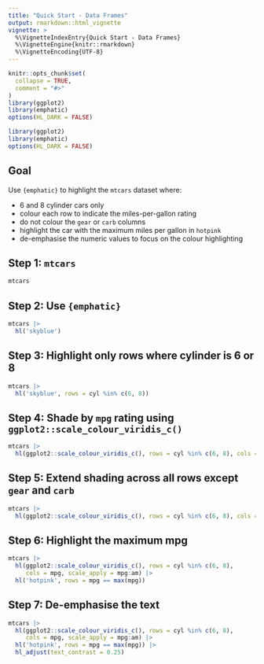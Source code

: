 ```yaml
---
title: "Quick Start - Data Frames"
output: rmarkdown::html_vignette
vignette: >
  %\VignetteIndexEntry{Quick Start - Data Frames}
  %\VignetteEngine{knitr::rmarkdown}
  %\VignetteEncoding{UTF-8}
---
```


```r
knitr::opts_chunk$set(
  collapse = TRUE,
  comment = "#>"
)
library(ggplot2)
library(emphatic)
options(HL_DARK = FALSE)
```

```r
library(ggplot2)
library(emphatic)
options(HL_DARK = FALSE)
```



Goal
------------------------------------------------------------------------------

Use `{emphatic}` to highlight the `mtcars` dataset where:

* 6 and 8 cylinder cars only
* colour each row to indicate the miles-per-gallon rating
* do not colour the `gear` or `carb` columns
* highlight the car with the maximum miles per gallon in `hotpink`
* de-emphasise the numeric values to focus on the colour highlighting


Step 1: `mtcars`
------------------------------------------------------------------------------

```r
mtcars
```

Step 2: Use `{emphatic}`
------------------------------------------------------------------------------

```r
mtcars |>
  hl('skyblue')
```

Step 3: Highlight only rows where cylinder is 6 or 8
------------------------------------------------------------------------------

```r
mtcars |>
  hl('skyblue', rows = cyl %in% c(6, 8))
```

Step 4: Shade by `mpg` rating using `ggplot2::scale_colour_viridis_c()`
------------------------------------------------------------------------------

```r
mtcars |>
  hl(ggplot2::scale_colour_viridis_c(), rows = cyl %in% c(6, 8), cols = mpg)
```


Step 5: Extend shading across all rows except `gear` and `carb` 
------------------------------------------------------------------------------

```r
mtcars |>
  hl(ggplot2::scale_colour_viridis_c(), rows = cyl %in% c(6, 8), cols = mpg, scale_apply = mpg:am)
```


Step 6: Highlight the maximum mpg
------------------------------------------------------------------------------

```r
mtcars |>
  hl(ggplot2::scale_colour_viridis_c(), rows = cyl %in% c(6, 8), 
     cols = mpg, scale_apply = mpg:am) |>
  hl('hotpink', rows = mpg == max(mpg))
```

Step 7: De-emphasise the text
------------------------------------------------------------------------------

```r
mtcars |>
  hl(ggplot2::scale_colour_viridis_c(), rows = cyl %in% c(6, 8), 
     cols = mpg, scale_apply = mpg:am) |>
  hl('hotpink', rows = mpg == max(mpg)) |>
  hl_adjust(text_contrast = 0.25)
```













